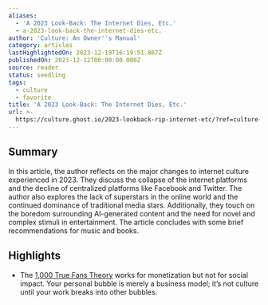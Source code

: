 ```yaml
---
aliases:
  - 'A 2023 Look-Back: The Internet Dies, Etc.'
  - a-2023-look-back-the-internet-dies-etc.
author: 'Culture: An Owner''s Manual'
category: articles
lastHighlightedOn: 2023-12-19T16:19:51.867Z
publishedOn: 2023-12-12T00:00:00.000Z
source: reader
status: seedling
tags:
  - culture
  - favorite
title: 'A 2023 Look-Back: The Internet Dies, Etc.'
url: >-
  https://culture.ghost.io/2023-lookback-rip-internet-etc/?ref=culture-an-owners-manual-newsletter
---
```

## Summary

In this article, the author reflects on the major changes to internet culture experienced in 2023. They discuss the collapse of the internet platforms and the decline of centralized platforms like Facebook and Twitter. The author also explores the lack of superstars in the online world and the continued dominance of traditional media stars. Additionally, they touch on the boredom surrounding AI-generated content and the need for novel and complex stimuli in entertainment. The article concludes with some brief recommendations for music and books.

## Highlights

- The [1,000 True Fans Theory](https://kk.org/thetechnium/1000-true-fans/?ref=culture.ghost.io) works for monetization but not for social impact. Your personal bubble is merely a business model; it’s not culture until your work breaks into other bubbles.
